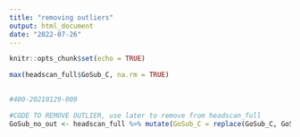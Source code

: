 ```yaml
---
title: "removing outliers"
output: html_document
date: "2022-07-26"
---
```


```r
knitr::opts_chunk$set(echo = TRUE)
```

```r



max(headscan_full$GoSub_C, na.rm = TRUE)

	
#400-20210129-009

#CODE TO REMOVE OUTLIER, use later to remove from headscan_full
GoSub_no_out <- headscan_full %>% mutate(GoSub_C = replace(GoSub_C, GoSub_C>40, NA))
```

